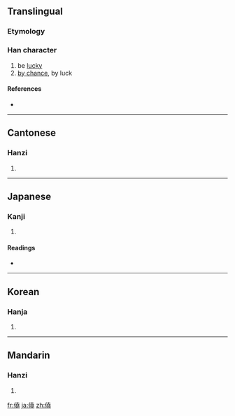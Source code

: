 {{also|侥|徺}}
==Translingual==

===Etymology===
{{Han compound|人|堯|c1=s|c2=p|t1=man|ls=psc}}

===Han character===
{{Han char|rn=9|rad=人|as=12|sn=14|four=2421<sub>1</sub>|canj=人土土山 (OGGU)|ids=⿰[[亻]][[堯]]}}

# be [[lucky]]
# [[by chance]], by luck

====References====
* {{Han ref|kx=0117.100|dkj=01113|dj=0248.160|hdz=10216.120|uh=50E5|ud=20709|bh=B9AE|bd=47534}}

----

==Cantonese==

===Hanzi===
{{yue-hanzi|jyut=[[giu1]], [[giu2]], [[hiu1]], [[jiu4]]|y=hiu1|sim=侥}}

# {{defn|Cantonese}}

----

==Japanese==

===Kanji===
{{ja-kanji|grade=|rs=人12}}

# {{defn|Japanese}}

====Readings====
* {{ja-readings|on=[[きょう]] (kyō), [[ぎょう]] (gyō)|kun=[[ねがう]] (negau), [[もとめる]] (motomeru)}}

----

==Korean==

===Hanja===
{{ko-hanja|hangeul=요|rv=yo|mr=yo}}

# {{defn|Korean}}

----

==Mandarin==

===Hanzi===
{{cmn-hanzi|sim=侥|pin=[[jiǎo]] ([[jiao3]])|wg=chiao<sup>3</sup>}}

# {{defn|Mandarin}}

[[fr:僥]]
[[ja:僥]]
[[zh:僥]]